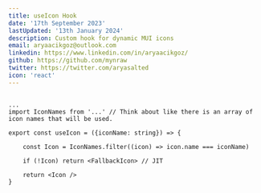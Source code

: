 ```yaml
---
title: useIcon Hook
date: '17th September 2023'
lastUpdated: '13th January 2024'
description: Custom hook for dynamic MUI icons
email: aryaacikgoz@outlook.com
linkedin: https://www.linkedin.com/in/aryaacikgoz/
github: https://github.com/mynraw
twitter: https://twitter.com/aryasalted
icon: 'react'
---
```


##

```
...
import IconNames from '...' // Think about like there is an array of icon names that will be used.

export const useIcon = ({iconName: string}) => {

    const Icon = IconNames.filter((icon) => icon.name === iconName)

    if (!Icon) return <FallbackIcon> // JIT

    return <Icon />
}
```
